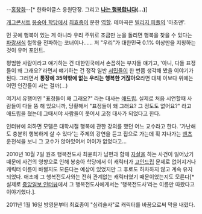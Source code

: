 --[[홍창화]]--[* 한화이글스 응원단장. 그리고 '''[[나는 행복합니다]](...)''']

[[개그콘서트]] [[봉숭아 학당]]에서 [[최효종]]이 분한 [[역할]]. 테마곡은 [[빌리지 피플]]의 '마초맨'.

먼 곳에 행복이 있는 게 아니라 우리 주위로 조금만 눈을 돌리면 행복을 찾을 수 있다는 [[파랑새]]식 철학을 전파하는 코너이나…… 저 "우리"가 대한민국 0.1% 이상만을 지칭하는 것이 유머 포인트.

평범한 사람이라고 얘기하는 건 대한민국에서 손꼽히는 부자들 얘기고, '아니, 다들 표정들이 왜 그래요?'라면서 얘기하는 건 정작 일반 [[서민]]들이 한 번쯤 생각해 봤을 이야기가 된다. 그러면서 '''통장에 35억밖에 없는 우리는 행복한 거잖아요'''라면 대체 이보다 위에는 어떤 인간들이 사는 걸까(...)

여기서 유행어인 "표정들이 왜 그래요?" 라는 대사는 [[애드립]]. 실제로 처음 시연할때 사람들이 다들 뚱 해 있으니까, 당황해서 "표정들이 왜 그래요? 그 정도도 없어요?" 라고 애드립을 쳤는데 그때서야 사람들이 웃어서 고정 대사가 되었다고 한다.

인터뷰에 의하면 모델은 대학시절 행복에 관한 강의를 했던 어느 교수라고 한다. '가난해도 충분히 행복하게 살 수 있다'는 주제의 강연을 듣고 집으로 가는데 휙 지나가는 [[벤츠]] 운전석을 보니 그 교수가 앉아있어서 어이가 없었다고... 

2010년 10월 7일 원조 행복전도사 최윤희가 남편과 함께 [[자살]]을 하는 사건이 일어났기 때문에 사건의 영향으로 인해 봉숭아 학당에서 이 캐릭터가 [[고인드립]] 문제로 없어지거나 캐릭터 이름이 바뀔지도 모른다는 예상이 있었지만 그 후로도 하차하지 않고 계속 유지되었다. 애초에 그 행복전도사와는 전혀 관계없는 캐릭터였기 때문이었는지도 모른다[* 실제로 [http://news.naver.com/main/read.nhn?mode=LSD&mid=sec&sid1=106&oid=025&aid=0002118048 중앙일보 인터뷰]에서 그 행복전도사에게서는 '행복전도사'라는 이름만 따왔다고 이야기했다.].

2011년 1월 16일 방영분부터 최효종이 "심리술사"로 캐릭터를 바꿈으로써 막을 내렸다.
